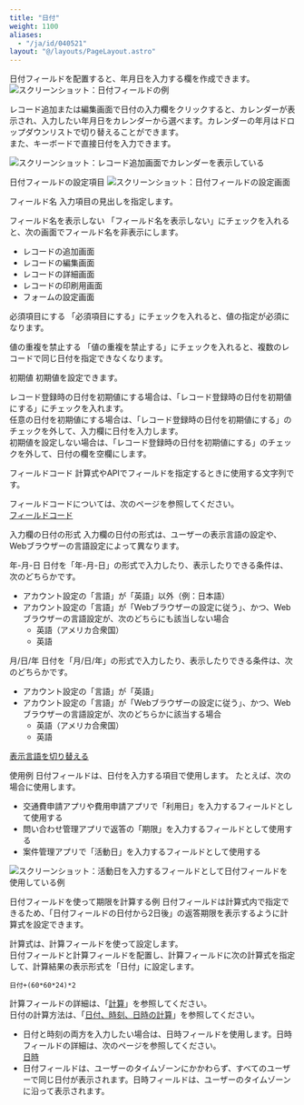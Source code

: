 ```yaml
---
title: "日付"
weight: 1100
aliases:
  - "/ja/id/040521"
layout: "@/layouts/PageLayout.astro"
---
```




日付フィールドを配置すると、年月日を入力する欄を作成できます。  
<Img src="/k/kintone/img-ja/date_01.png" alt="スクリーンショット：日付フィールドの例" />

レコード追加または編集画面で日付の入力欄をクリックすると、カレンダーが表示され、入力したい年月日をカレンダーから選べます。カレンダーの年月はドロップダウンリストで切り替えることができます。  
また、キーボードで直接日付を入力できます。

<Img src="/k/kintone/img-ja/date_02.png" alt="スクリーンショット：レコード追加画面でカレンダーを表示している" />

<Heading id="form_parts_date_30">日付フィールドの設定項目</Heading>
<Img src="/k/kintone/img-ja/date_03.png" alt="スクリーンショット：日付フィールドの設定画面" />

<Heading level={3} id="form_parts_date_3010">フィールド名</Heading>
入力項目の見出しを指定します。

<Heading level={3} id="form_parts_date_3020">フィールド名を表示しない</Heading>
「フィールド名を表示しない」にチェックを入れると、次の画面でフィールド名を非表示にします。

* レコードの追加画面
* レコードの編集画面
* レコードの詳細画面
* レコードの印刷用画面
* フォームの設定画面

<Heading level={3} id="form_parts_date_3030">必須項目にする</Heading>
「必須項目にする」にチェックを入れると、値の指定が必須になります。

<Heading level={3} id="form_parts_date_3040">値の重複を禁止する</Heading>
「値の重複を禁止する」にチェックを入れると、複数のレコードで同じ日付を指定できなくなります。

<Heading level={3} id="form_parts_date_3050">初期値</Heading>
初期値を設定できます。

レコード登録時の日付を初期値にする場合は、「レコード登録時の日付を初期値にする」にチェックを入れます。  
任意の日付を初期値にする場合は、「レコード登録時の日付を初期値にする」のチェックを外して、入力欄に日付を入力します。  
初期値を設定しない場合は、「レコード登録時の日付を初期値にする」のチェックを外して、日付の欄を空欄にします。

<Heading level={3} id="form_parts_date_3060">フィールドコード</Heading>
計算式やAPIでフィールドを指定するときに使用する文字列です。

<Note>

フィールドコードについては、次のページを参照してください。  
[フィールドコード](/k/ja/id/040504.html)


</Note>

<Heading id="form_parts_date_40">入力欄の日付の形式</Heading>
入力欄の日付の形式は、ユーザーの表示言語の設定や、Webブラウザーの言語設定によって異なります。  

<Heading level={3} id="form_parts_date_4020">年-月-日</Heading>
日付を「年-月-日」の形式で入力したり、表示したりできる条件は、次のどちらかです。

* アカウント設定の「言語」が「英語」以外（例：日本語）
* アカウント設定の「言語」が「Webブラウザーの設定に従う」、かつ、Webブラウザーの言語設定が、次のどちらにも該当しない場合
  * 英語（アメリカ合衆国）
  * 英語

<Heading level={3} id="form_parts_date_4010">月/日/年</Heading>
日付を「月/日/年」の形式で入力したり、表示したりできる条件は、次のどちらかです。

* アカウント設定の「言語」が「英語」
* アカウント設定の「言語」が「Webブラウザーの設定に従う」、かつ、Webブラウザーの言語設定が、次のどちらかに該当する場合
  * 英語（アメリカ合衆国）
  * 英語

<Reference>

[表示言語を切り替える](/general/ja/id/020410.html)


</Reference>

<Heading id="form_parts_date_20">使用例</Heading>
日付フィールドは、日付を入力する項目で使用します。
たとえば、次の場合に使用します。

* 交通費申請アプリや費用申請アプリで「利用日」を入力するフィールドとして使用する
* 問い合わせ管理アプリで返答の「期限」を入力するフィールドとして使用する
* 案件管理アプリで「活動日」を入力するフィールドとして使用する

<Img src="/k/kintone/img-ja/date_04.png" alt="スクリーンショット：活動日を入力するフィールドとして日付フィールドを使用している例" />

<Heading level={3} id="form_parts_date_2010">日付フィールドを使って期限を計算する例</Heading>
日付フィールドは計算式内で指定できるため、「日付フィールドの日付から2日後」の返答期限を表示するように計算式を設定できます。

計算式は、計算フィールドを使って設定します。  
日付フィールドと計算フィールドを配置し、計算フィールドに次の計算式を指定して、計算結果の表示形式を「日付」に設定します。

```plaintext {copy=true}
日付+(60*60*24)*2
```

計算フィールドの詳細は、「[計算](/k/ja/id/040517.html)」を参照してください。  
日付の計算方法は、「[日付、時刻、日時の計算](/k/ja/id/040502.html)」を参照してください。

<Note>

* 日付と時刻の両方を入力したい場合は、日時フィールドを使用します。日時フィールドの詳細は、次のページを参照してください。  
  [日時](/k/ja/id/040522.html)
* 日付フィールドは、ユーザーのタイムゾーンにかかわらず、すべてのユーザーで同じ日付が表示されます。日時フィールドは、ユーザーのタイムゾーンに沿って表示されます。


</Note>
